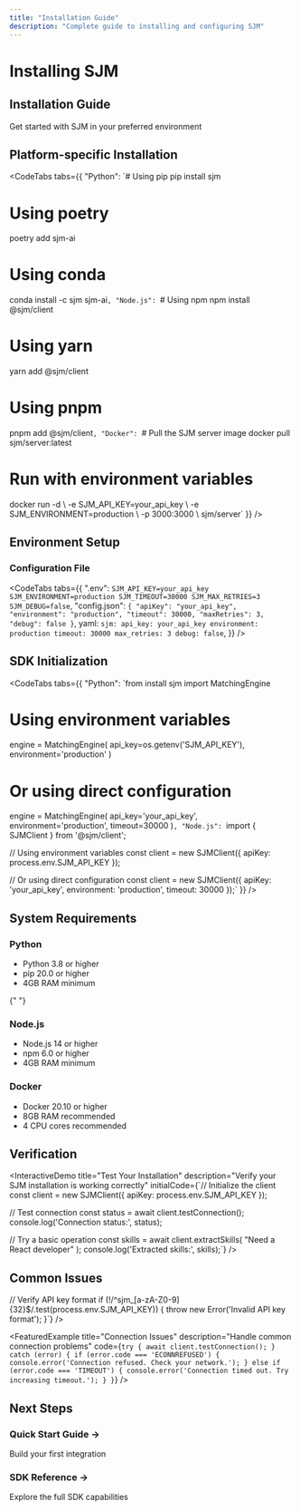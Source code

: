 ```yaml
---
title: "Installation Guide"
description: "Complete guide to installing and configuring SJM"
---
```


# Installing SJM

<FuturisticCard>
  <div className="flex items-center justify-between">
    <div>
      <h2 className="text-2xl font-bold mb-2">Installation Guide</h2>
      <p className="text-gray-400">
        Get started with SJM in your preferred environment
      </p>
    </div>
  </div>
</FuturisticCard>

## Platform-specific Installation

<CodeTabs
  tabs={{
    "Python": `# Using pip
pip install sjm

# Using poetry

poetry add sjm-ai

# Using conda

conda install -c sjm sjm-ai`,
    "Node.js": `# Using npm
npm install @sjm/client

# Using yarn

yarn add @sjm/client

# Using pnpm

pnpm add @sjm/client`,
    "Docker": `# Pull the SJM server image
docker pull sjm/server:latest

# Run with environment variables

docker run -d \\
-e SJM_API_KEY=your_api_key \\
-e SJM_ENVIRONMENT=production \\
-p 3000:3000 \\
sjm/server`
}}
/>

## Environment Setup

### Configuration File

<CodeTabs
  tabs={{
    ".env": `SJM_API_KEY=your_api_key
SJM_ENVIRONMENT=production
SJM_TIMEOUT=30000
SJM_MAX_RETRIES=3
SJM_DEBUG=false`,
    "config.json": `{
  "apiKey": "your_api_key",
  "environment": "production",
  "timeout": 30000,
  "maxRetries": 3,
  "debug": false
}`,
    yaml: `sjm:
  api_key: your_api_key
  environment: production
  timeout: 30000
  max_retries: 3
  debug: false`,
  }}
/>

## SDK Initialization

<CodeTabs
  tabs={{
    "Python": `from install sjm import MatchingEngine

# Using environment variables

engine = MatchingEngine(
api_key=os.getenv('SJM_API_KEY'),
environment='production'
)

# Or using direct configuration

engine = MatchingEngine(
api_key='your_api_key',
environment='production',
timeout=30000
)`,
    "Node.js": `import { SJMClient } from '@sjm/client';

// Using environment variables
const client = new SJMClient({
apiKey: process.env.SJM_API_KEY
});

// Or using direct configuration
const client = new SJMClient({
apiKey: 'your_api_key',
environment: 'production',
timeout: 30000
});`
}}
/>

## System Requirements

<div className="grid grid-cols-1 md:grid-cols-3 gap-4 my-8">
  <FuturisticCard>
    <h3 className="text-lg font-bold mb-2">Python</h3>
    <ul className="space-y-2 text-sm">
      <li>Python 3.8 or higher</li>
      <li>pip 20.0 or higher</li>
      <li>4GB RAM minimum</li>
    </ul>
  </FuturisticCard>

{" "}

<FuturisticCard>
  <h3 className="text-lg font-bold mb-2">Node.js</h3>
  <ul className="space-y-2 text-sm">
    <li>Node.js 14 or higher</li>
    <li>npm 6.0 or higher</li>
    <li>4GB RAM minimum</li>
  </ul>
</FuturisticCard>

  <FuturisticCard>
    <h3 className="text-lg font-bold mb-2">Docker</h3>
    <ul className="space-y-2 text-sm">
      <li>Docker 20.10 or higher</li>
      <li>8GB RAM recommended</li>
      <li>4 CPU cores recommended</li>
    </ul>
  </FuturisticCard>
</div>

## Verification

<InteractiveDemo
  title="Test Your Installation"
  description="Verify your SJM installation is working correctly"
  initialCode={`// Initialize the client
const client = new SJMClient({
  apiKey: process.env.SJM_API_KEY
});

// Test connection
const status = await client.testConnection();
console.log('Connection status:', status);

// Try a basic operation
const skills = await client.extractSkills(
"Need a React developer"
);
console.log('Extracted skills:', skills);`}
/>

## Common Issues

<div className="space-y-6 mt-8">
  <FeaturedExample
    title="API Key Issues"
    description="Troubleshoot API key configuration problems"
    code={`// Check if API key is properly set
if (!process.env.SJM_API_KEY) {
  throw new Error('SJM_API_KEY not found in environment');
}

// Verify API key format
if (!/^sjm\_[a-zA-Z0-9]{32}$/.test(process.env.SJM_API_KEY)) {
throw new Error('Invalid API key format');
}`}
/>

  <FeaturedExample
    title="Connection Issues"
    description="Handle common connection problems"
    code={`try {
  await client.testConnection();
} catch (error) {
  if (error.code === 'ECONNREFUSED') {
    console.error('Connection refused. Check your network.');
  } else if (error.code === 'TIMEOUT') {
    console.error('Connection timed out. Try increasing timeout.');
  }
}`}
  />
</div>

## Next Steps

<div className="grid grid-cols-1 md:grid-cols-2 gap-4 mt-8">
  <Link href="/docs/quickstart">
    <FuturisticCard>
      <h3 className="text-lg font-bold mb-2">Quick Start Guide →</h3>
      <p className="text-sm text-gray-400">Build your first integration</p>
    </FuturisticCard>
  </Link>

  <Link href="/docs/sdk/nodejs">
    <FuturisticCard>
      <h3 className="text-lg font-bold mb-2">SDK Reference →</h3>
      <p className="text-sm text-gray-400">Explore the full SDK capabilities</p>
    </FuturisticCard>
  </Link>
</div>
